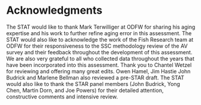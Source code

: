 # Acknowledgments

The STAT would like to thank Mark Terwilliger at ODFW for sharing his aging expertise and his work to further refine aging error in this assessment. The STAT would also like to acknowledge the work of the Fish Research team at ODFW for their responsiveness to the SSC methodology review of the AV survey and their feedback throughout the development of this assessment. We are also very grateful to all who collected data throughout the years that have been incorporated into this assessment. Thank you to Chantel Wetzel for reviewing and offering many great edits. Owen Hamel, Jim Hastie John Budrick and Marlene Bellman also reviewed a pre-STAR draft. The STAT would also like to thank the STAR panel members (John Budrick, Yong Chen, Martin Dorn, and Joe Powers) for their detailed attention, constructive comments and intensive review. 

\textit{Pictured on the title page are Mark Terwilliger (ODFW; left) and Laurie Weitkamp (NWFSC; right) displaying Black Rockfish landed during research surveys. Photo credits: Kelly Lawrence (left) and NOAA (right).}
